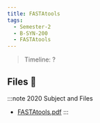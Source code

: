 ```yaml
---
title: FASTAtools
tags:
  - Semester-2
  - B-SYN-200
  - FASTAtools
---
```

> Timeline: ?


## Files 📂

:::note 2020 Subject and Files
- [FASTAtools.pdf](https://github.com/Studio-17/Epitech-Subjects/raw/main/Semester-2/B-SYN-200/FASTAtools/FASTAtools.pdf)
:::

